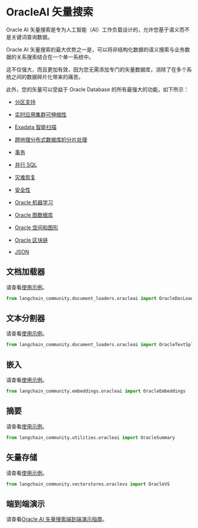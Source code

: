 # OracleAI 矢量搜索

Oracle AI 矢量搜索是专为人工智能（AI）工作负载设计的，允许您基于语义而不是关键词查询数据。

Oracle AI 矢量搜索的最大优势之一是，可以将非结构化数据的语义搜索与业务数据的关系搜索结合在一个单一系统中。

这不仅强大，而且更加有效，因为您无需添加专门的矢量数据库，消除了在多个系统之间的数据碎片化带来的痛苦。

此外，您的矢量可以受益于 Oracle Database 的所有最强大的功能，如下所示：

* [分区支持](https://www.oracle.com/database/technologies/partitioning.html)

* [实时应用集群可伸缩性](https://www.oracle.com/database/real-application-clusters/)

* [Exadata 智能扫描](https://www.oracle.com/database/technologies/exadata/software/smartscan/)

* [跨地理分布式数据库的分片处理](https://www.oracle.com/database/distributed-database/)

* [事务](https://docs.oracle.com/en/database/oracle/oracle-database/23/cncpt/transactions.html)

* [并行 SQL](https://docs.oracle.com/en/database/oracle/oracle-database/21/vldbg/parallel-exec-intro.html#GUID-D28717E4-0F77-44F5-BB4E-234C31D4E4BA)

* [灾难恢复](https://www.oracle.com/database/data-guard/)

* [安全性](https://www.oracle.com/security/database-security/)

* [Oracle 机器学习](https://www.oracle.com/artificial-intelligence/database-machine-learning/)

* [Oracle 图数据库](https://www.oracle.com/database/integrated-graph-database/)

* [Oracle 空间和图形](https://www.oracle.com/database/spatial/)

* [Oracle 区块链](https://docs.oracle.com/en/database/oracle/oracle-database/23/arpls/dbms_blockchain_table.html#GUID-B469E277-978E-4378-A8C1-26D3FF96C9A6)

* [JSON](https://docs.oracle.com/en/database/oracle/oracle-database/23/adjsn/json-in-oracle-database.html)

## 文档加载器

请查看[使用示例](/docs/integrations/document_loaders/oracleai)。

```python
from langchain_community.document_loaders.oracleai import OracleDocLoader
```

## 文本分割器

请查看[使用示例](/docs/integrations/document_loaders/oracleai)。

```python
from langchain_community.document_loaders.oracleai import OracleTextSplitter
```

## 嵌入

请查看[使用示例](/docs/integrations/text_embedding/oracleai)。

```python
from langchain_community.embeddings.oracleai import OracleEmbeddings
```

## 摘要

请查看[使用示例](/docs/integrations/tools/oracleai)。

```python
from langchain_community.utilities.oracleai import OracleSummary
```

## 矢量存储

请查看[使用示例](/docs/integrations/vectorstores/oracle)。

```python
from langchain_community.vectorstores.oraclevs import OracleVS
```

## 端到端演示

请查看[Oracle AI 矢量搜索端到端演示指南](https://github.com/langchain-ai/langchain/blob/master/cookbook/oracleai_demo.ipynb)。